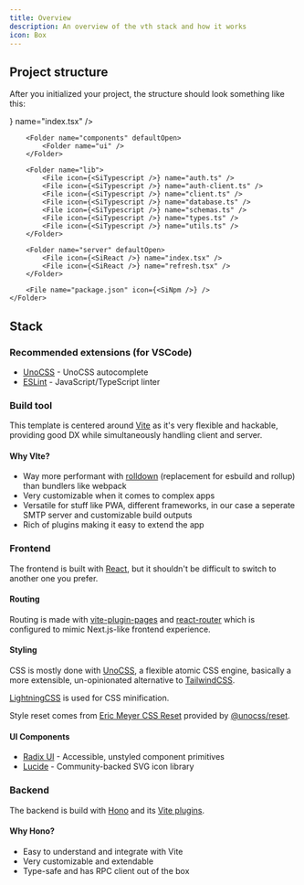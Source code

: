 ```yaml
---
title: Overview
description: An overview of the vth stack and how it works
icon: Box
---
```



## Project structure

After you initialized your project, the structure should look something like this:

<Files>
    <Folder name="vth" defaultOpen>
        <Folder name="app" defaultOpen>
            <File icon={<SiReact />} name="index.tsx" />
            <Folder name="pages" />
        </Folder>

        <Folder name="components" defaultOpen>
            <Folder name="ui" />
        </Folder>

        <Folder name="lib">
            <File icon={<SiTypescript />} name="auth.ts" />
            <File icon={<SiTypescript />} name="auth-client.ts" />
            <File icon={<SiTypescript />} name="client.ts" />
            <File icon={<SiTypescript />} name="database.ts" />
            <File icon={<SiTypescript />} name="schemas.ts" />
            <File icon={<SiTypescript />} name="types.ts" />
            <File icon={<SiTypescript />} name="utils.ts" />
        </Folder>

        <Folder name="server" defaultOpen>
            <File icon={<SiReact />} name="index.tsx" />
            <File icon={<SiReact />} name="refresh.tsx" />
        </Folder>

        <File name="package.json" icon={<SiNpm />} />
    </Folder>
</Files>

## Stack

### Recommended extensions (for VSCode)

- [UnoCSS](https://marketplace.visualstudio.com/items?itemName=antfu.unocss) - UnoCSS autocomplete
- [ESLint](https://marketplace.visualstudio.com/items?itemName=dbaeumer.vscode-eslint) - JavaScript/TypeScript linter

### Build tool

This template is centered around [Vite](https://vite.dev/) as it's very flexible and hackable, providing good DX while  simultaneously handling client and server.

#### Why VIte?

- Way more performant with [rolldown](https://rolldown.rs/) (replacement for esbuild and rollup) than bundlers like webpack
- Very customizable when it comes to complex apps
- Versatile for stuff like PWA, different frameworks, in our case a seperate SMTP server and customizable build outputs
- Rich of plugins making it easy to extend the app

### Frontend

The frontend is built with [React](https://react.dev/), but it shouldn't be difficult to switch to another one you prefer.

#### Routing

Routing is made with [vite-plugin-pages](https://github.com/hannoeru/vite-plugin-pages) and [react-router](https://reactrouter.com/) which is configured to mimic Next.js-like frontend experience.

#### Styling

CSS is mostly done with [UnoCSS](https://unocss.dev/), a flexible atomic CSS engine, basically a more extensible, un-opinionated alternative to [TailwindCSS](https://tailwindcss.com/).

[LightningCSS](https://lightningcss.dev/) is used for CSS minification.

Style reset comes from [Eric Meyer CSS Reset](https://meyerweb.com/eric/tools/css/reset/index.html) provided by [@unocss/reset](https://unocss.dev/guide/style-reset).

#### UI Components

- [Radix UI](https://radix-ui.com/) - Accessible, unstyled component primitives
- [Lucide](https://lucide.dev/) - Community-backed SVG icon library

### Backend

The backend is build with [Hono](https://hono.dev/) and its [Vite plugins](https://github.com/honojs/vite-plugins).

#### Why Hono?

- Easy to understand and integrate with Vite
- Very customizable and extendable
- Type-safe and has RPC client out of the box